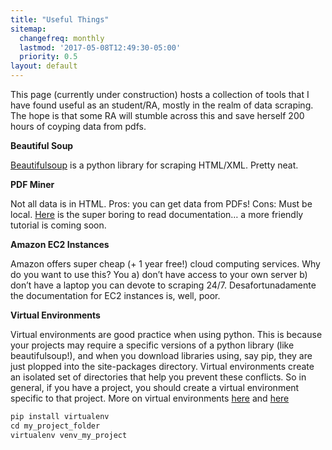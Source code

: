 ```yaml
---
title: "Useful Things"
sitemap:
  changefreq: monthly
  lastmod: '2017-05-08T12:49:30-05:00'
  priority: 0.5
layout: default
---
```


  
This page (currently under construction) hosts a collection of tools that I have found useful as an student/RA, mostly in the realm of data scraping. The hope is that some RA will stumble across this and save herself 200 hours of coyping data from pdfs. 

**Beautiful Soup**

[Beautifulsoup](https://www.crummy.com/software/BeautifulSoup/?) is a python library for scraping HTML/XML. Pretty neat.  

**PDF Miner**

Not all data is in HTML. Pros: you can get data from PDFs! Cons: Must be local. [Here](https://media.readthedocs.org/pdf/pdfminer-docs/latest/pdfminer-docs.pdf) is  the super boring to read documentation... a more friendly tutorial is coming soon.  
  
  
**Amazon EC2 Instances**  
  
Amazon offers super cheap (+ 1 year free!) cloud computing services. Why do you want to use this? You a) don't have access to your own server b) don't have a laptop you can devote to scraping 24/7. Desafortunadamente the documentation for EC2 instances is, well, poor. 


**Virtual Environments**

Virtual environments are good practice when using python. This is because your projects may require a specific versions of a python library (like beautifulsoup!), and when you download libraries using, say pip, they are just plopped into the site-packages directory. 
Virtual environments create an isolated set of directories that help you prevent these conflicts. So in general, if you have a project, you should create a virtual environment specific to that project. 
More on virtual environments [here](http://docs.python-guide.org/en/latest/dev/virtualenvs/) and [here](https://realpython.com/python-virtual-environments-a-primer/)


```r
pip install virtualenv
cd my_project_folder
virtualenv venv_my_project
```


  


